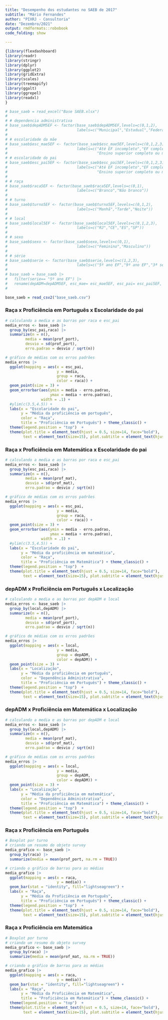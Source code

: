 ```yaml
---
title: "Desempenho dos estudantes no SAEB de 2017"
subtitle: "Mário Fernandes"
author: "PIXRJ - Consultoria"
date: "Dezembro/2021"
output: rmdformats::robobook
code_folding: show

---
```


```r
{library(flexdashboard)
library(readr)
library(stringr)
library(dplyr)
library(ggplot2)
library(gridExtra)
library(scales)
library(treemapify)
library(ggalt)
library(ggrepel)
library(readxl)
}

# base_saeb = read_excel("Base SAEB.xlsx")
# 
# # dependencia administrativa
# base_saeb$depADM5EF <- factor(base_saeb$depADM5EF,levels=c(0,1,2),
#                               labels=c("Municipal","Estadual","Federal"))
# 
# # escolaridade da mãe
# base_saeb$esc_mae5EF <- factor(base_saeb$esc_mae5EF,levels=c(0,1,2,3),
#                               labels=c("Até EF incompleto","EF completo","EM completo",
#                                        "Ensino superior completo ou mais"))
# # escolaridade do pai
# base_saeb$esc_pai5EF <- factor(base_saeb$esc_pai5EF,levels=c(0,1,2,3),
#                               labels=c("Até EF incompleto","EF completo","EM completo",
#                                        "Ensino superior completo ou mais"))
# 
# # raça
# base_saeb$raca5EF <- factor(base_saeb$raca5EF,levels=c(0,1),
#                               labels=c("Branco","Não branco"))
# 
# # turno
# base_saeb$turno5EF <- factor(base_saeb$turno5EF,levels=c(0,1,2),
#                               labels=c("Manhã","Tarde","Noite"))
# 
# # local
# base_saeb$local5EF <- factor(base_saeb$local5EF,levels=c(0,1,2,3),
#                               labels=c("RJ","CE","ES","SP"))
# 
# # sexo
# base_saeb$sexo <- factor(base_saeb$sexo,levels=c(0,1),
#                               labels=c("Feminino","Masculino"))
# 
# # série
# base_saeb$serie <- factor(base_saeb$serie,levels=c(1,2,3),
#                               labels=c("5º ano EF","9º ano EF","3ª série EM"))
# 
# base_saeb = base_saeb |> 
#   filter(serie== "5º ano EF") |> 
#   rename(depADM=depADM5EF, esc_mae= esc_mae5EF, esc_pai= esc_pai5EF, raca=raca5EF, turno=turno5EF, local=local5EF)
# 

base_saeb = read_csv2("base_saeb.csv")
```

### Raça x Proficiência em Português x Escolaridade do pai {.tabset}
```r

# calculando a media e as barras por raca e esc_pai
media_erros <- base_saeb |> 
  group_by(esc_pai,raca) |> 
  summarize(n = n(),
         media = mean(prof_port),
         desvio = sd(prof_port),
         erro.padrao = desvio / sqrt(n))

# gráfico de médias com os erros padrões
media_erros |> 
  ggplot(mapping = aes(x = esc_pai,
                       y = media,
                       group = raca,
                       color = raca)) +
  geom_point(size = 3) +
  geom_errorbar(aes(ymin = media - erro.padrao, 
                    ymax = media + erro.padrao), 
                width = .1) + 
  #ylim(c(3.5,4.5)) +
  labs(x = "Escolaridade do pai",
       y = "Média da proficiência em português",
       color = "Raça",
       title = "Proficiência em Português") + theme_classic() +
  theme(legend.position = "top")  +
  theme(plot.title = element_text(hjust = 0.5, size=14, face="bold"),
        text = element_text(size=15), plot.subtitle = element_text(hjust = 0.5, size=12))
```

### Raça x Proficiência em Matemática x Escolaridade do pai
```r

# calculando a media e as barras por raca e esc_pai
media_erros <- base_saeb |> 
  group_by(esc_pai,raca) |> 
  summarize(n = n(),
         media = mean(prof_mat),
         desvio = sd(prof_mat),
         erro.padrao = desvio / sqrt(n))

# gráfico de médias com os erros padrões
media_erros |> 
  ggplot(mapping = aes(x = esc_pai,
                       y = media,
                       group = raca,
                       color = raca)) +
  geom_point(size = 3) +
  geom_errorbar(aes(ymin = media - erro.padrao, 
                    ymax = media + erro.padrao), 
                width = .1) + 
  #ylim(c(3.5,4.5)) +
  labs(x = "Escolaridade do pai",
       y = "Média da proficiência em matemática",
       color = "Raça",
       title = "Proficiência em Matemática") + theme_classic() +
  theme(legend.position = "top")  +
  theme(plot.title = element_text(hjust = 0.5, size=14, face="bold"),
        text = element_text(size=15), plot.subtitle = element_text(hjust = 0.5, size=12))
```

### depADM x Proficiência em Português x Localização {.tabset}
```r

# calculando a media e as barras por depADM e local
media_erros <- base_saeb |> 
  group_by(local,depADM) |> 
  summarize(n = n(),
         media = mean(prof_port),
         desvio = sd(prof_port),
         erro.padrao = desvio / sqrt(n))

# gráfico de médias com os erros padrões
media_erros |> 
  ggplot(mapping = aes(x = local,
                       y = media,
                       group = depADM,
                       color = depADM)) +
  geom_point(size = 3) +
  labs(x = "Localização",
       y = "Média da proficiência em português",
       color = "Dependência Administrativa",
       title = "Proficiência em Português") + theme_classic() +
  theme(legend.position = "top")  +
  theme(plot.title = element_text(hjust = 0.5, size=14, face="bold"),
        text = element_text(size=15), plot.subtitle = element_text(hjust = 0.5, size=12))
```

### depADM x Proficiência em Matemática x Localização
```r

# calculando a media e as barras por depADM e local
media_erros <- base_saeb |> 
  group_by(local,depADM) |> 
  summarize(n = n(),
         media = mean(prof_mat),
         desvio = sd(prof_mat),
         erro.padrao = desvio / sqrt(n))

# gráfico de médias com os erros padrões
media_erros |> 
  ggplot(mapping = aes(x = local,
                       y = media,
                       group = depADM,
                       color = depADM)) +
  geom_point(size = 3) +
  labs(x = "Localização",
       y = "Média da proficiência em matemática",
       color = "Dependência Administrativa",
       title = "Proficiência em Matemática") + theme_classic() +
  theme(legend.position = "top")  +
  theme(plot.title = element_text(hjust = 0.5, size=14, face="bold"),
        text = element_text(size=15), plot.subtitle = element_text(hjust = 0.5, size=12))
```


### Raça x Proficiência em Português {.tabset}

```r
# Boxplot por turno
# criando um resumo do objeto survey
media_grafico <- base_saeb |> 
  group_by(raca) |> 
  summarize(media = mean(prof_port, na.rm = TRUE))

# criando o gráfico de barras para as médias
media_grafico |>
  ggplot(mapping = aes(x = raca,
                       y = media)) +
  geom_bar(stat = "identity", fill="lightseagreen") +
  labs(x = "Raça",
       y = "Média da Proficiência em Português",
       title = "Proficiência em Português") + theme_classic() +
  theme(legend.position = "top")  +
  theme(plot.title = element_text(hjust = 0.5, size=14, face="bold"),
        text = element_text(size=15), plot.subtitle = element_text(hjust = 0.5, size=12))
```

### Raça x Proficiência em Matemática {.tabset}

```r
# Boxplot por turno
# criando um resumo do objeto survey
media_grafico <- base_saeb |> 
  group_by(raca) |> 
  summarize(media = mean(prof_mat, na.rm = TRUE))

# criando o gráfico de barras para as médias
media_grafico |>
  ggplot(mapping = aes(x = raca,
                       y = media)) +
  geom_bar(stat = "identity", fill="lightseagreen") +
  labs(x = "Raça",
       y = "Média da Proficiência em Matemática",
       title = "Proficiência em Matemática") + theme_classic() +
  theme(legend.position = "top")  +
  theme(plot.title = element_text(hjust = 0.5, size=14, face="bold"),
        text = element_text(size=15), plot.subtitle = element_text(hjust = 0.5, size=12))
```
